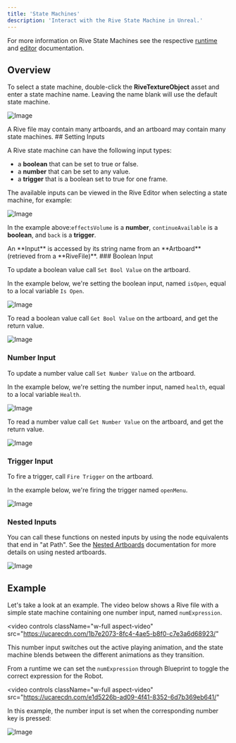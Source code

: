 ```yaml
---
title: 'State Machines'
description: 'Interact with the Rive State Machine in Unreal.'
---
```



For more information on Rive State Machines see the respective [runtime](/runtimes/state-machines) and [editor](/editor/state-machine/) documentation.

## Overview

To select a state machine, double-click the **RiveTextureObject** asset and enter a state machine name. Leaving the name blank will use the default state machine.

![Image](/images/game-runtimes/unreal/199aa4b2-e87a-435e-8bcf-dfa8f3edfc1c.webp)

<Note>
 A Rive file may contain many artboards, and an artboard may contain many state machines.
</Note>
## Setting Inputs

A Rive state machine can have the following input types:

- a **boolean** that can be set to true or false.
- a **number** that can be set to any value.
- a **trigger** that is a boolean set to true for one frame.

The available inputs can be viewed in the Rive Editor when selecting a state machine, for example:

![Image](/images/game-runtimes/unreal/8d480bb7-f471-4130-acb5-9b90ad2aed4a.webp)

In the example above:`effectsVolume` is a **number**, `continueAvailable` is a **boolean**, and `back` is a **trigger**.

<Note>
 An **Input** is accessed by its string name from an **Artboard** (retrieved from a **RiveFile)**.
</Note>
### Boolean Input

To update a boolean value call `Set Bool Value` on the artboard.

In the example below, we're setting the boolean input, named `isOpen`, equal to a local variable `Is Open`.

![Image](/images/game-runtimes/unreal/102d3616-45dd-41b8-a3eb-d2af71dfa54d.webp)

To read a boolean value call `Get Bool Value` on the artboard, and get the return value.

![Image](/images/game-runtimes/unreal/8f9616c7-1d72-4a67-b2a1-ae60aea52fa8.webp)

### Number Input

To update a number value call `Set Number Value` on the artboard.

In the example below, we're setting the number input, named `health`, equal to a local variable `Health`.

![Image](/images/game-runtimes/unreal/0a398356-bb41-4bae-815f-3c0011786eda.webp)

To read a number value call `Get Number Value` on the artboard, and get the return value.

![Image](/images/game-runtimes/unreal/3bfd0671-e6a1-445a-927b-2e311d8b4308.webp)

### Trigger Input

To fire a trigger, call `Fire Trigger` on the artboard.

In the example below, we're firing the trigger named `openMenu`.

![Image](/images/game-runtimes/unreal/986c4ea0-2f2c-47e7-91a0-2858e9bee42f.webp)

### Nested Inputs

You can call these functions on nested inputs by using the node equivalents that end in "at Path". See the [Nested Artboards](/editor/fundamentals/nested-artboards) documentation for more details on using nested artboards.

![Image](/images/game-runtimes/unreal/5ac579c6-7d8f-4875-a54f-7716e95f1098.webp)

## Example

Let's take a look at an example. The video below shows a Rive file with a simple state machine containing one number input, named `numExpression`.

<video
  controls
  className="w-full aspect-video"
  src="https://ucarecdn.com/1b7e2073-8fc4-4ae5-b8f0-c7e3a6d68923/"
></video>

This number input switches out the active playing animation, and the state machine blends between the different animations as they transition.

From a runtime  we can set the `numExpression` through Blueprint to toggle the correct expression for the Robot.

<video
  controls
  className="w-full aspect-video"
  src="https://ucarecdn.com/e1d5226b-ad09-4f41-8352-6d7b369eb641/"
></video>

In this example, the number input is set when the corresponding number key is pressed:

![Image](/images/game-runtimes/unreal/eb1c728c-0451-4ecf-9f2f-0832a598c568.webp)